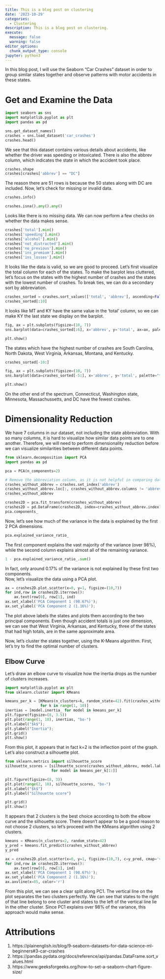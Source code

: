 ```yaml
---
title: This is a blog post on clustering
date: '2023-10-29'
categories:
  - Clustering
description: This is a blog post on clustering.
execute:
  message: false
  warning: false
editor_options:
  chunk_output_type: console
jupyter: python3
---
```


In this blog post, I will use the Seaborn "Car Crashes" dataset in order to group similar states together and observe patterns with motor accidents in these states. 

# Get and Examine the Data

```python
import seaborn as sns
import matplotlib.pyplot as plt
import pandas as pd

sns.get_dataset_names()
crashes = sns.load_dataset('car_crashes')
crashes.head()
```

We see that this dataset contains various details about accidents, like whether the driver was speeding or intoxicated. There is also the abbrev column, which indicates the state in which the accident took place. 

```python
crashes.shape
crashes[crashes['abbrev'] == "DC"]
```

The reason there are 51 rows is because the 50 states along with DC are included. Now, let's check for missing or invalid data. 

```python
crashes.info()
```

```python
crashes.isna().any().any()
```

Looks like there is no missing data. We can now perform a few checks on whether the data makes sense. 

```python
crashes['total'].min()
crashes['speeding'].min()
crashes['alcohol'].min()
crashes['not_distracted'].min()
crashes['no_previous'].min()
crashes['ins_premium'].min()
crashes['ins_losses'].min()
```

It looks like the data is valid, so we are good to proceed. Let's first visualize the total column for each of the states. To make the barplot less cluttered, let's focus on the states with the highest number of crashes and the states with the lowest number of crashes. To break ties, we can do a secondary sort by abbreviation. 

```python
crashes_sorted = crashes.sort_values(['total', 'abbrev'], ascending=False) 
crashes_sorted[:10]
```

It looks like MT and KY have the same value in the 'total' column, so we can make KY the last state we display on the barplot. 

```python
fig, ax = plt.subplots(figsize=(10, 7))
sns.barplot(data=crashes_sorted[:6], x='abbrev', y='total', ax=ax, palette="tab10")

plt.show()
```

The states which have the highest number of crashes are South Carolina, North Dakota, West Virginia, Arkansas, Montana, and Kentucky. 

```python
crashes_sorted[-10:]
```

```python
fig, ax = plt.subplots(figsize=(10, 7))
sns.barplot(data=crashes_sorted[-5:], x='abbrev', y='total', palette="tab10")

plt.show()
```

On the other end of the spectrum, Connecticut, Washington state, Minnesota, Massachussetts, and DC have the fewest crashes. 

# Dimensionality Reduction

We have 7 columns in our dataset, not including the state abbreviation. With so many columns, it is hard to visualize how similar data points are to one another. Therefore, we will need to perform dimensionality reduction before we can visualize similarities between different data points. 

```python
from sklearn.decomposition import PCA
import pandas as pd

pca = PCA(n_components=2)

# Remove the abbreviation column, as it is not helpful in comparing data points. 
crashes_without_abbrev = crashes.set_index('abbrev')
crashes_without_abbrev.loc[:, crashes_without_abbrev.columns != 'abbrev']
crashes_without_abbrev

crashes2D = pca.fit_transform(crashes_without_abbrev)
crashes2D = pd.DataFrame(crashes2D, index=crashes_without_abbrev.index)
pca.components_
```

Now, let's see how much of the variance in the data is explained by the first 2 PCA dimensions. 

```python
pca.explained_variance_ratio_
```

The first component explains the vast majority of the variance (over 98%), while the second column explains almost all of the remaining variance. 

```python
1 - pca.explained_variance_ratio_.sum()
```

In fact, only around 0.17% of the variance is not explained by these first two components.  
Now, let's visualize the data using a PCA plot. 

```python
ax = crashes2D.plot.scatter(x=0, y=1, figsize=(10,7))
for ind,row in crashes2D.iterrows():
    ax.text(row[0], row[1], ind)
ax.set_xlabel('PCA Component 1 (98.67%)');
ax.set_ylabel('PCA Component 2 (1.16%)');
```

The plot above labels the states and plots them according to the two principal components. Even though accident totals is just one dimension, we can see that West Virginia, Arkansas, and Kentucky, three of the states that had high totals, are in the same approximate area.  

Now, let's cluster the states together, using the K-Means algorithm. First, let's try to find the optimal number of clusters. 

## Elbow Curve

Let's draw an elbow curve to visualize how the inertia drops as the number of clusters increases. 

```python
import matplotlib.pyplot as plt
from sklearn.cluster import KMeans

kmeans_per_k = [KMeans(n_clusters=k, random_state=42).fit(crashes_without_abbrev)
                for k in range(1, 10)]
inertias = [model.inertia_ for model in kmeans_per_k]
plt.figure(figsize=(8, 3.5))
plt.plot(range(1, 10), inertias, "bo-")
plt.xlabel("$k$");
plt.ylabel("Inertia");
plt.grid()
plt.show()
```

From this plot, it appears that in fact k=2 is the inflection point of the graph. Let's also construct a silhouette plot. 

```python
from sklearn.metrics import silhouette_score
silhouette_scores = [silhouette_score(crashes_without_abbrev, model.labels_)
                     for model in kmeans_per_k[1:]]

plt.figure(figsize=(8, 3))
plt.plot(range(2, 10), silhouette_scores, "bo-")
plt.xlabel("$k$")
plt.ylabel("Silhouette score")

plt.grid()
plt.show()
```

It appears that 2 clusters is the best choice according to both the elbow curve and the silhouette score. There doesn't appear to be a good reason to not choose 2 clusters, so let's proceed with the KMeans algorithm using 2 clusters.  

```python
kmeans = KMeans(n_clusters=2, random_state=42)
y_pred = kmeans.fit_predict(crashes_without_abbrev)
y_pred
```

```python
ax = crashes2D.plot.scatter(x=0, y=1, figsize=(10,7), c=y_pred, cmap='viridis', s=50)
for ind,row in crashes2D.iterrows():
    ax.text(row[0], row[1], ind)
ax.set_xlabel('PCA Component 1 (98.67%)');
ax.set_ylabel('PCA Component 2 (1.16%)');
ax.axvline(x=85, color='r')
```

From this plot, we can see a clear split along PC1. The vertical line on the plot separates the two clusters perfectly. We can see that states to the right of that line belong to one cluster and states to the left of the vertical line lie in the other cluster. Since PC1 explains over 98% of the variance, this approach would make sense.  

# Attributions

1. https://plainenglish.io/blog/9-seaborn-datasets-for-data-science-ml-beginners#3-car-crashes
2. https://pandas.pydata.org/docs/reference/api/pandas.DataFrame.sort_values.html
3. https://www.geeksforgeeks.org/how-to-set-a-seaborn-chart-figure-size/

